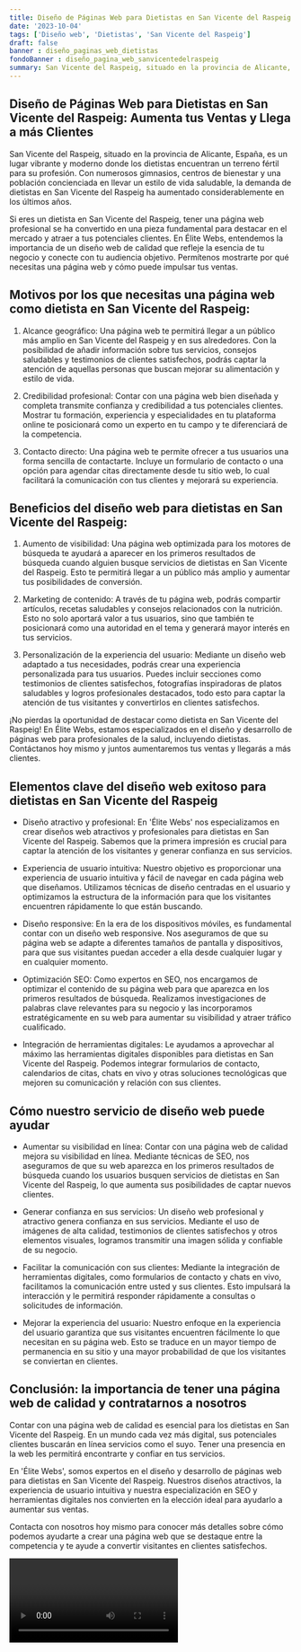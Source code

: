 ```yaml
---
title: Diseño de Páginas Web para Dietistas en San Vicente del Raspeig
date: '2023-10-04'
tags: ['Diseño web', 'Dietistas', 'San Vicente del Raspeig']
draft: false
banner : diseño_paginas_web_dietistas
fondoBanner : diseño_pagina_web_sanvicentedelraspeig
summary: San Vicente del Raspeig, situado en la provincia de Alicante, España, es un lugar vibrante y moderno donde los dietistas encuentran un terreno fértil para su profesión. Con numerosos gimnasios, centros de bienestar y una población concienciada en llevar un estilo de vida saludable, la demanda de dietistas en San Vicente del Raspeig ha aumentado considerablemente en los últimos años.
---
```


## Diseño de Páginas Web para Dietistas en San Vicente del Raspeig: Aumenta tus Ventas y Llega a más Clientes

San Vicente del Raspeig, situado en la provincia de Alicante, España, es un lugar vibrante y moderno donde los dietistas encuentran un terreno fértil para su profesión. Con numerosos gimnasios, centros de bienestar y una población concienciada en llevar un estilo de vida saludable, la demanda de dietistas en San Vicente del Raspeig ha aumentado considerablemente en los últimos años.

Si eres un dietista en San Vicente del Raspeig, tener una página web profesional se ha convertido en una pieza fundamental para destacar en el mercado y atraer a tus potenciales clientes. En Élite Webs, entendemos la importancia de un diseño web de calidad que refleje la esencia de tu negocio y conecte con tu audiencia objetivo. Permítenos mostrarte por qué necesitas una página web y cómo puede impulsar tus ventas.

## Motivos por los que necesitas una página web como dietista en San Vicente del Raspeig:

1. Alcance geográfico: Una página web te permitirá llegar a un público más amplio en San Vicente del Raspeig y en sus alrededores. Con la posibilidad de añadir información sobre tus servicios, consejos saludables y testimonios de clientes satisfechos, podrás captar la atención de aquellas personas que buscan mejorar su alimentación y estilo de vida.

2. Credibilidad profesional: Contar con una página web bien diseñada y completa transmite confianza y credibilidad a tus potenciales clientes. Mostrar tu formación, experiencia y especialidades en tu plataforma online te posicionará como un experto en tu campo y te diferenciará de la competencia.

3. Contacto directo: Una página web te permite ofrecer a tus usuarios una forma sencilla de contactarte. Incluye un formulario de contacto o una opción para agendar citas directamente desde tu sitio web, lo cual facilitará la comunicación con tus clientes y mejorará su experiencia.

## Beneficios del diseño web para dietistas en San Vicente del Raspeig:

1. Aumento de visibilidad: Una página web optimizada para los motores de búsqueda te ayudará a aparecer en los primeros resultados de búsqueda cuando alguien busque servicios de dietistas en San Vicente del Raspeig. Esto te permitirá llegar a un público más amplio y aumentar tus posibilidades de conversión.

2. Marketing de contenido: A través de tu página web, podrás compartir artículos, recetas saludables y consejos relacionados con la nutrición. Esto no solo aportará valor a tus usuarios, sino que también te posicionará como una autoridad en el tema y generará mayor interés en tus servicios.

3. Personalización de la experiencia del usuario: Mediante un diseño web adaptado a tus necesidades, podrás crear una experiencia personalizada para tus usuarios. Puedes incluir secciones como testimonios de clientes satisfechos, fotografías inspiradoras de platos saludables y logros profesionales destacados, todo esto para captar la atención de tus visitantes y convertirlos en clientes satisfechos.

¡No pierdas la oportunidad de destacar como dietista en San Vicente del Raspeig! En Élite Webs, estamos especializados en el diseño y desarrollo de páginas web para profesionales de la salud, incluyendo dietistas. Contáctanos hoy mismo y juntos aumentaremos tus ventas y llegarás a más clientes.

<GifSeo />

<Cta />

## Elementos clave del diseño web exitoso para dietistas en San Vicente del Raspeig

- Diseño atractivo y profesional: En 'Élite Webs' nos especializamos en crear diseños web atractivos y profesionales para dietistas en San Vicente del Raspeig. Sabemos que la primera impresión es crucial para captar la atención de los visitantes y generar confianza en sus servicios.

- Experiencia de usuario intuitiva: Nuestro objetivo es proporcionar una experiencia de usuario intuitiva y fácil de navegar en cada página web que diseñamos. Utilizamos técnicas de diseño centradas en el usuario y optimizamos la estructura de la información para que los visitantes encuentren rápidamente lo que están buscando.

- Diseño responsive: En la era de los dispositivos móviles, es fundamental contar con un diseño web responsive. Nos aseguramos de que su página web se adapte a diferentes tamaños de pantalla y dispositivos, para que sus visitantes puedan acceder a ella desde cualquier lugar y en cualquier momento.

- Optimización SEO: Como expertos en SEO, nos encargamos de optimizar el contenido de su página web para que aparezca en los primeros resultados de búsqueda. Realizamos investigaciones de palabras clave relevantes para su negocio y las incorporamos estratégicamente en su web para aumentar su visibilidad y atraer tráfico cualificado.

- Integración de herramientas digitales: Le ayudamos a aprovechar al máximo las herramientas digitales disponibles para dietistas en San Vicente del Raspeig. Podemos integrar formularios de contacto, calendarios de citas, chats en vivo y otras soluciones tecnológicas que mejoren su comunicación y relación con sus clientes.

## Cómo nuestro servicio de diseño web puede ayudar

- Aumentar su visibilidad en línea: Contar con una página web de calidad mejora su visibilidad en línea. Mediante técnicas de SEO, nos aseguramos de que su web aparezca en los primeros resultados de búsqueda cuando los usuarios busquen servicios de dietistas en San Vicente del Raspeig, lo que aumenta sus posibilidades de captar nuevos clientes.

- Generar confianza en sus servicios: Un diseño web profesional y atractivo genera confianza en sus servicios. Mediante el uso de imágenes de alta calidad, testimonios de clientes satisfechos y otros elementos visuales, logramos transmitir una imagen sólida y confiable de su negocio.

- Facilitar la comunicación con sus clientes: Mediante la integración de herramientas digitales, como formularios de contacto y chats en vivo, facilitamos la comunicación entre usted y sus clientes. Esto impulsará la interacción y le permitirá responder rápidamente a consultas o solicitudes de información.

- Mejorar la experiencia del usuario: Nuestro enfoque en la experiencia del usuario garantiza que sus visitantes encuentren fácilmente lo que necesitan en su página web. Esto se traduce en un mayor tiempo de permanencia en su sitio y una mayor probabilidad de que los visitantes se conviertan en clientes.

## Conclusión: la importancia de tener una página web de calidad y contratarnos a nosotros

Contar con una página web de calidad es esencial para los dietistas en San Vicente del Raspeig. En un mundo cada vez más digital, sus potenciales clientes buscarán en línea servicios como el suyo. Tener una presencia en la web les permitirá encontrarte y confiar en tus servicios.

En 'Élite Webs', somos expertos en el diseño y desarrollo de páginas web para dietistas en San Vicente del Raspeig. Nuestros diseños atractivos, la experiencia de usuario intuitiva y nuestra especialización en SEO y herramientas digitales nos convierten en la elección ideal para ayudarlo a aumentar sus ventas.

Contacta con nosotros hoy mismo para conocer más detalles sobre cómo podemos ayudarte a crear una página web que se destaque entre la competencia y te ayude a convertir visitantes en clientes satisfechos.

<Video />

<CtaBot job='Dietistas' city='San Vicente del Raspeig'/>

<Gmaps query='San Vicente del Raspeig+españa+maps' />